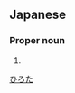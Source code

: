 ==Japanese==
{{ja-kanjitab|廣|田}}

===Proper noun===
{{ja-pos|proper|ひろた}}

# {{surname|lang=ja}}

[[Category:Japanese surnames|ひろた]]